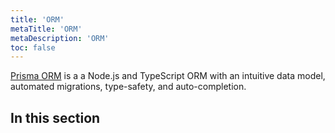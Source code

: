 ```yaml
---
title: 'ORM'
metaTitle: 'ORM'
metaDescription: 'ORM'
toc: false
---
```


<TopBlock>

[Prisma ORM](https://github.com/prisma/prisma) is a a Node.js and TypeScript ORM with an intuitive data model, automated migrations, type-safety, and auto-completion.

</TopBlock>

## In this section

<Subsections depth="3" />
